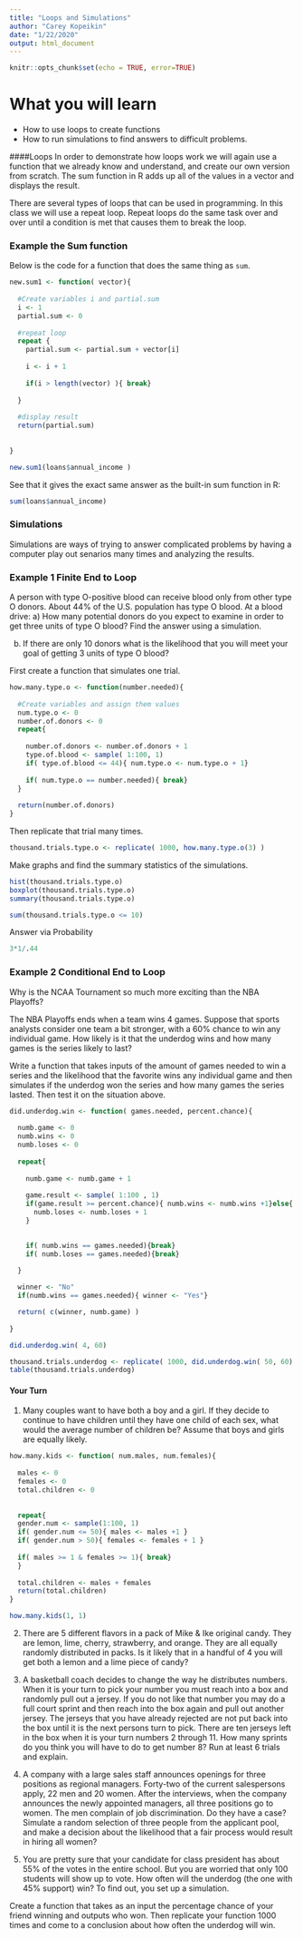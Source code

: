 ```yaml
---
title: "Loops and Simulations"
author: "Carey Kopeikin"
date: "1/22/2020"
output: html_document
---
```


```r
knitr::opts_chunk$set(echo = TRUE, error=TRUE)
```

# What you will learn

-   How to use loops to create functions
-   How to run simulations to find answers to difficult problems. 

####Loops
In order to demonstrate how loops work we will again use a function that we already know and understand, and create our own version from scratch. The sum function in R adds up all of the values in a vector and displays the result. 

There are several types of loops that can be used in programming. In this class we will use a repeat loop. Repeat loops do the same task over and over until a condition is met that causes them to break the loop.


### Example the Sum function
Below is the code for a function that does the same thing as ```sum```.
```r
new.sum1 <- function( vector){
  
  #Create variables i and partial.sum
  i <- 1
  partial.sum <- 0
 
  #repeat loop
  repeat {
    partial.sum <- partial.sum + vector[i]
    
    i <- i + 1
    
    if(i > length(vector) ){ break}
  
  }
  
  #display result
  return(partial.sum)
  
  
}
```

```r
new.sum1(loans$annual_income )
```

See that it gives the exact same answer as the built-in sum function in R:
```r
sum(loans$annual_income)
```



### Simulations 
Simulations are ways of trying to answer complicated problems by having a computer play out senarios many times and analyzing the results.

### Example 1 Finite End to Loop

A person with type O-positive blood can receive blood only from other type O donors. About 44% of the U.S. population has type O blood. At a blood drive:
a) How many potential donors do you expect to examine in order to get three units of type O blood? Find the answer using a simulation.

b)  If there are only 10 donors what is the likelihood that you will meet your goal of getting 3 units of type O blood?

First create a function that simulates one trial.

```r
how.many.type.o <- function(number.needed){
  
  #Create variables and assign them values 
  num.type.o <- 0
  number.of.donors <- 0
  repeat{
    
    number.of.donors <- number.of.donors + 1
    type.of.blood <- sample( 1:100, 1)
    if( type.of.blood <= 44){ num.type.o <- num.type.o + 1}
    
    if( num.type.o == number.needed){ break}
  }
  
  return(number.of.donors)
} 
```

Then replicate that trial many times.
```r
thousand.trials.type.o <- replicate( 1000, how.many.type.o(3) )
```

Make graphs and find the summary statistics of the simulations.
```r
hist(thousand.trials.type.o)
boxplot(thousand.trials.type.o)
summary(thousand.trials.type.o)
```



```r
sum(thousand.trials.type.o <= 10)
```


Answer via Probability
```r
3*1/.44
```




### Example 2 Conditional End to Loop

Why is the NCAA Tournament so much more exciting than the NBA Playoffs?

The NBA Playoffs ends when a team wins 4 games. Suppose that sports analysts consider one team a bit stronger, with a 60% chance to win any individual game. How likely is it that the underdog wins and how many games is the series likely to last? 

Write a function that takes inputs of the amount of games needed to win a series and the likelihood that the favorite wins any individual game and then simulates if the underdog won the series and how many games the series lasted. Then test it on the situation above.


```r

did.underdog.win <- function( games.needed, percent.chance){
  
  numb.game <- 0
  numb.wins <- 0
  numb.loses <- 0
  
  repeat{
    
    numb.game <- numb.game + 1
    
    game.result <- sample( 1:100 , 1)
    if(game.result >= percent.chance){ numb.wins <- numb.wins +1}else{
      numb.loses <- numb.loses + 1
    }

    
    if( numb.wins == games.needed){break}
    if( numb.loses == games.needed){break}

  }
  
  winner <- "No"
  if(numb.wins == games.needed){ winner <- "Yes"}

  return( c(winner, numb.game) )
  
}
```

```r
did.underdog.win( 4, 60)
```



```r
thousand.trials.underdog <- replicate( 1000, did.underdog.win( 50, 60) )
table(thousand.trials.underdog)
```




#### Your Turn

1. Many couples want to have both a boy and a girl. If they decide to continue to have children until they have one child of each sex, what would the average number of children be? Assume that boys and girls are equally likely.


```r
how.many.kids <- function( num.males, num.females){
  
  males <- 0
  females <- 0
  total.children <- 0
  
  
  repeat{
  gender.num <- sample(1:100, 1)
  if( gender.num <= 50){ males <- males +1 }
  if( gender.num > 50){ females <- females + 1 }
  
  if( males >= 1 & females >= 1){ break}
  }
  
  total.children <- males + females
  return(total.children)
}

```

```r
how.many.kids(1, 1)
```




2. There are 5 different flavors in a pack of Mike & Ike original candy. They are lemon, lime, cherry, strawberry, and orange. They are all equally randomly distributed in packs. Is it likely that in a handful of 4 you will get both a lemon and a lime piece of candy?


3. A basketball coach decides to change the way he distributes numbers. When it is your turn to pick your number you must reach into a box and randomly pull out a jersey. If you do not like that number you may do a full court sprint and then reach into the box again and pull out another jersey. The jerseys that you have already rejected are not put back into the box until it is the next persons turn to pick. There are ten jerseys left in the box when it is your turn numbers 2 through 11. How many sprints do you think you will have to do to get number 8?  Run at least 6 trials and explain.




4. A company with a large sales staff announces openings for three positions as regional managers. Forty-two of the current salespersons apply, 22 men and 20 women. After the interviews, when the company announces the newly appointed managers, all three positions go to women. The men complain of job discrimination. Do they have a case? Simulate a random selection of three people from the applicant pool, and make a decision about the likelihood that a fair process would result in hiring all women? 



5. You are pretty sure that your candidate for class president has about 55% of the votes in the entire school. But you are worried that only 100 students will show up to vote. How often will the underdog (the one with 45% support) win? To find out, you set up a simulation.

Create a function that takes as an input the percentage chance of your friend winning and outputs who won. Then replicate your function 1000 times and come to a conclusion about how often the underdog will win.  




